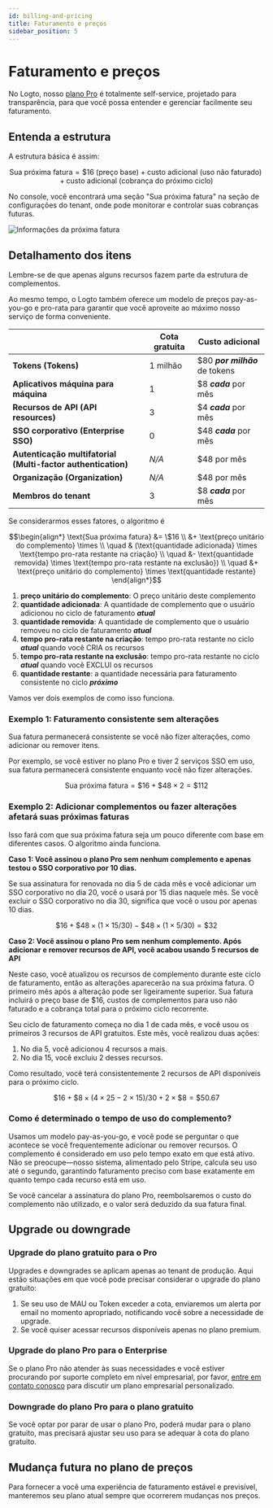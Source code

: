 ```yaml
---
id: billing-and-pricing
title: Faturamento e preços
sidebar_position: 5
---
```


# Faturamento e preços

No Logto, nosso [plano Pro](https://logto.io/pricing) é totalmente self-service, projetado para transparência, para que você possa entender e gerenciar facilmente seu faturamento.

## Entenda a estrutura

A estrutura básica é assim:

```math
\text{Sua próxima fatura} = \$16\text{ (preço base)} + \text{custo adicional (uso não faturado)} + \text{custo adicional (cobrança do próximo ciclo)}
```

No console, você encontrará uma seção "Sua próxima fatura" na seção de configurações do tenant, onde pode monitorar e controlar suas cobranças futuras.

![Informações da próxima fatura](./assets/next-billing-info.png)

## Detalhamento dos itens

Lembre-se de que apenas alguns recursos fazem parte da estrutura de complementos.

Ao mesmo tempo, o Logto também oferece um modelo de preços pay-as-you-go e pro-rata para garantir que você aproveite ao máximo nosso serviço de forma conveniente.

|                                                              | Cota gratuita | Custo adicional                |
| ------------------------------------------------------------ | ------------- | ------------------------------ |
| **Tokens (Tokens)**                                          | 1 milhão      | $80 **_por milhão_** de tokens |
| **Aplicativos máquina para máquina**                         | 1             | $8 **_cada_** por mês          |
| **Recursos de API (API resources)**                          | 3             | $4 **_cada_** por mês          |
| **SSO corporativo (Enterprise SSO)**                         | 0             | $48 **_cada_** por mês         |
| **Autenticação multifatorial (Multi-factor authentication)** | _N/A_         | $48 por mês                    |
| **Organização (Organization)**                               | _N/A_         | $48 por mês                    |
| **Membros do tenant**                                        | 3             | $8 **_cada_** por mês          |

Se considerarmos esses fatores, o algoritmo é

```math
\begin{align*}
\text{Sua próxima fatura} &= \$16 \\
&+ \text{preço unitário do complemento} \times \\
\quad & (\text{quantidade adicionada} \times \text{tempo pro-rata restante na criação} \\
\quad &- \text{quantidade removida} \times \text{tempo pro-rata restante na exclusão}) \\
\quad &+ \text{preço unitário do complemento} \times \text{quantidade restante}
\end{align*}
```

1. **preço unitário do complemento**: O preço unitário deste complemento
2. **quantidade adicionada**: A quantidade de complemento que o usuário adicionou no ciclo de faturamento **_atual_**
3. **quantidade removida**: A quantidade de complemento que o usuário removeu no ciclo de faturamento **_atual_**
4. **tempo pro-rata restante na criação**: tempo pro-rata restante no ciclo **_atual_** quando você CRIA os recursos
5. **tempo pro-rata restante na exclusão**: tempo pro-rata restante no ciclo **_atual_** quando você EXCLUI os recursos
6. **quantidade restante**: a quantidade necessária para faturamento consistente no ciclo **_próximo_**

Vamos ver dois exemplos de como isso funciona.

### Exemplo 1: Faturamento consistente sem alterações

Sua fatura permanecerá consistente se você não fizer alterações, como adicionar ou remover itens.

Por exemplo, se você estiver no plano Pro e tiver 2 serviços SSO em uso, sua fatura permanecerá consistente enquanto você não fizer alterações.

```math
\text{Sua próxima fatura} = \$ 16 + \$ 48 \times 2 = \$ 112
```

### Exemplo 2: Adicionar complementos ou fazer alterações afetará suas próximas faturas

Isso fará com que sua próxima fatura seja um pouco diferente com base em diferentes casos. O algoritmo ainda funciona.

**Caso 1: Você assinou o plano Pro sem nenhum complemento e apenas testou o SSO corporativo por 10 dias.**

Se sua assinatura for renovada no dia 5 de cada mês e você adicionar um SSO corporativo no dia 20, você o usará por 15 dias naquele mês. Se você excluir o SSO corporativo no dia 30, significa que você o usou por apenas 10 dias.

```math
\$16 + \$48 \times (1 \times 15 / 30) - \$48 \times (1 \times 5 / 30) = \$32
```

**Caso 2: Você assinou o plano Pro sem nenhum complemento. Após adicionar e remover recursos de API, você acabou usando 5 recursos de API**

Neste caso, você atualizou os recursos de complemento durante este ciclo de faturamento, então as alterações aparecerão na sua próxima fatura. O primeiro mês após a alteração pode ser ligeiramente superior. Sua fatura incluirá o preço base de $16, custos de complementos para uso não faturado e a cobrança total para o próximo ciclo recorrente.

Seu ciclo de faturamento começa no dia 1 de cada mês, e você usou os primeiros 3 recursos de API gratuitos. Este mês, você realizou duas ações:

1. No dia 5, você adicionou 4 recursos a mais.
2. No dia 15, você excluiu 2 desses recursos.

Como resultado, você terá consistentemente 2 recursos de API disponíveis para o próximo ciclo.

```math
\$16 + \$8 \times (4 \times 25 - 2 \times 15) / 30 + 2 \times \$8 = \$50.67
```

### Como é determinado o tempo de uso do complemento?

Usamos um modelo pay-as-you-go, e você pode se perguntar o que acontece se você frequentemente adicionar ou remover recursos. O complemento é considerado em uso pelo tempo exato em que está ativo. Não se preocupe—nosso sistema, alimentado pelo Stripe, calcula seu uso até o segundo, garantindo faturamento preciso com base exatamente em quanto tempo cada recurso está em uso.

Se você cancelar a assinatura do plano Pro, reembolsaremos o custo do complemento não utilizado, e o valor será deduzido da sua fatura final.

## Upgrade ou downgrade

### Upgrade do plano gratuito para o Pro

Upgrades e downgrades se aplicam apenas ao tenant de produção. Aqui estão situações em que você pode precisar considerar o upgrade do plano gratuito:

1. Se seu uso de MAU ou Token exceder a cota, enviaremos um alerta por email no momento apropriado, notificando você sobre a necessidade de upgrade.
2. Se você quiser acessar recursos disponíveis apenas no plano premium.

### Upgrade do plano Pro para o Enterprise

Se o plano Pro não atender às suas necessidades e você estiver procurando por suporte completo em nível empresarial, por favor, [entre em contato conosco](https://logto.io/contact) para discutir um plano empresarial personalizado.

### Downgrade do plano Pro para o plano gratuito

Se você optar por parar de usar o plano Pro, poderá mudar para o plano gratuito, mas precisará ajustar seu uso para se adequar à cota do plano gratuito.

## Mudança futura no plano de preços

Para fornecer a você uma experiência de faturamento estável e previsível, manteremos seu plano atual sempre que ocorrerem mudanças nos preços.
